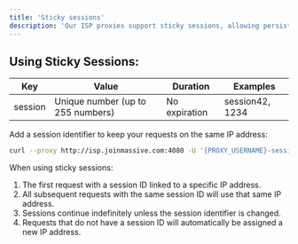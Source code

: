 ```yaml
---
title: 'Sticky sessions'
description: 'Our ISP proxies support sticky sessions, allowing persistent IP connections and session-based routing without expiration.'
---
```


## Using Sticky Sessions:
| Key      | Value                          | Duration       | Examples           |
|----------|--------------------------------|----------------|--------------------|
| session  | Unique number (up to 255 numbers) | No expiration | session42, 1234   |

Add a session identifier to keep your requests on the same IP address:
```bash
curl --proxy http://isp.joinmassive.com:4080 -U '{PROXY_USERNAME}-session-37:{API_KEY}' ip-api.com
```

When using sticky sessions:
1. The first request with a session ID linked to a specific IP address.
2. All subsequent requests with the same session ID will use that same IP address.
3. Sessions continue indefinitely unless the session identifier is changed.
4. Requests that do not have a session ID will automatically be assigned a new IP address.